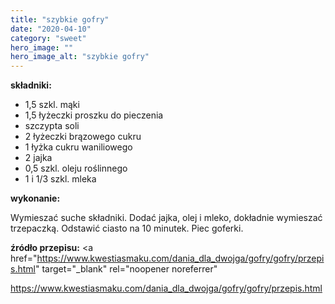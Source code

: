 ```yaml
---
title: "szybkie gofry"
date: "2020-04-10"
category: "sweet"
hero_image: ""
hero_image_alt: "szybkie gofry"
---
```


<!--more ... -->

<strong>składniki:</strong>
<ul>
  <li>1,5 szkl. mąki</li>
  <li>1,5 łyżeczki proszku do pieczenia</li>
  <li>szczypta soli</li>
  <li>2 łyżeczki brązowego cukru</li>
  <li>1 łyżka cukru waniliowego</li>
  <li>2 jajka</li>
  <li>0,5 szkl. oleju roślinnego</li>
  <li>1 i 1/3 szkl. mleka</li>
</ul>
<strong>wykonanie:</strong>

Wymieszać suche składniki. Dodać jajka, olej i mleko, dokładnie wymieszać trzepaczką. Odstawić ciasto na 10 minutek. Piec goferki.

<strong>źródło przepisu:</strong> <a
  href="https://www.kwestiasmaku.com/dania_dla_dwojga/gofry/gofry/przepis.html"
  target="_blank"
  rel="noopener noreferrer"
>
  https://www.kwestiasmaku.com/dania_dla_dwojga/gofry/gofry/przepis.html
</a>
